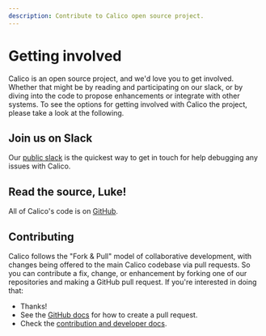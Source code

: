```yaml
---
description: Contribute to Calico open source project.
---
```


# Getting involved

Calico is an open source project, and we'd love you to get involved.
Whether that might be by reading and participating on our slack,
or by diving into the code to propose enhancements or integrate with
other systems. To see the options for getting involved with Calico the
project, please take a look at the following.

## Join us on Slack

Our [public slack](https://slack.projectcalico.org) is the quickest way to get
in touch for help debugging any issues with Calico.

## Read the source, Luke!

All of Calico's code is on [GitHub](https://github.com/projectcalico/calico).

## Contributing

Calico follows the "Fork & Pull" model of collaborative development,
with changes being offered to the main Calico codebase via pull
requests. So you can contribute a fix, change, or enhancement by forking
one of our repositories and making a GitHub pull request. If you're
interested in doing that:

- Thanks!
- See the [GitHub docs](https://help.github.com/articles/using-pull-requests) for how
  to create a pull request.
- Check the [contribution and developer docs](https://github.com/projectcalico/calico/blob/master/CONTRIBUTING_CODE.md).
